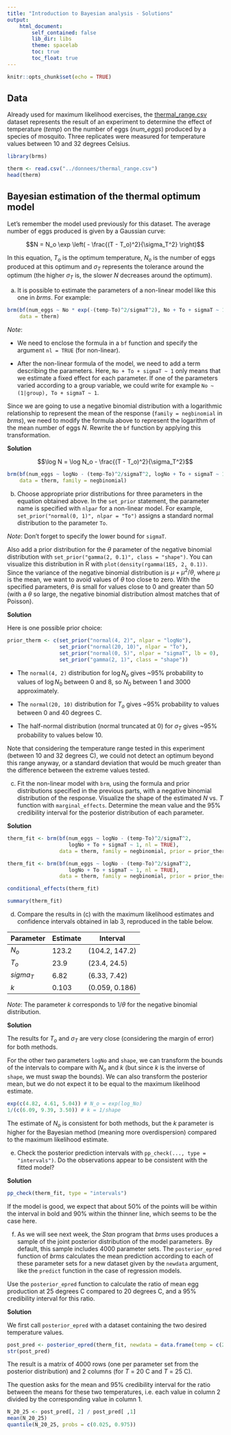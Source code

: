 ```yaml
---
title: "Introduction to Bayesian analysis - Solutions"
output:
    html_document:
        self_contained: false
        lib_dir: libs
        theme: spacelab
        toc: true
        toc_float: true
---
```


```r
knitr::opts_chunk$set(echo = TRUE)
```


## Data

Already used for maximum likelihood exercises, the [thermal_range.csv](../donnees/thermal_range.csv) dataset represents the result of an experiment to determine the effect of temperature (*temp*) on the number of eggs (*num_eggs*) produced by a species of mosquito. Three replicates were measured for temperature values between 10 and 32 degrees Celsius.

```r
library(brms)

therm <- read.csv("../donnees/thermal_range.csv")
head(therm)
```


## Bayesian estimation of the thermal optimum model

Let's remember the model used previously for this dataset. The average number of eggs produced is given by a Gaussian curve:

$$N = N_o \exp \left( - \frac{(T - T_o)^2}{\sigma_T^2} \right)$$

In this equation, $T_o$ is the optimum temperature, $N_o$ is the number of eggs produced at this optimum and $\sigma_T$ represents the tolerance around the optimum (the higher $\sigma_T$ is, the slower $N$ decreases around the optimum).

a) It is possible to estimate the parameters of a non-linear model like this one in *brms*. For example:

```r
brm(bf(num_eggs ~ No * exp(-(temp-To)^2/sigmaT^2), No + To + sigmaT ~ 1, nl = TRUE),
    data = therm)
```

*Note*:

- We need to enclose the formula in a `bf` function and specify the argument `nl = TRUE` (for non-linear).

- After the non-linear formula of the model, we need to add a term describing the parameters. Here, `No + To + sigmaT ~ 1` only means that we estimate a fixed effect for each parameter. If one of the parameters varied according to a group variable, we could write for example `No ~ (1|group), To + sigmaT ~ 1`. 

Since we are going to use a negative binomial distribution with a logarithmic relationship to represent the mean of the response (`family = negbinomial` in *brms*), we need to modify the formula above to represent the logarithm of the mean number of eggs $N$. Rewrite the `bf` function by applying this transformation.

**Solution**

$$\log N = \log N_o - \frac{(T - T_o)^2}{\sigma_T^2}$$

```r
brm(bf(num_eggs ~ logNo - (temp-To)^2/sigmaT^2, logNo + To + sigmaT ~ 1, nl = TRUE),
    data = therm, family = negbinomial)
```


b) Choose appropriate prior distributions for three parameters in the equation obtained above. In the `set_prior` statement, the parameter name is specified with `nlpar` for a non-linear model. For example, `set_prior("normal(0, 1)", nlpar = "To")` assigns a standard normal distribution to the parameter `To`. 

*Note*: Don't forget to specify the lower bound for `sigmaT`.

Also add a prior distribution for the $\theta$ parameter of the negative binomial distribution with `set_prior("gamma(2, 0.1)", class = "shape")`. You can visualize this distribution in R with `plot(density(rgamma(1E5, 2, 0.1))`. Since the variance of the negative binomial distribution is $\mu + \mu^2/\theta$, where $\mu$ is the mean, we want to avoid values of $\theta$ too close to zero. With the specified parameters, $\theta$ is small for values close to 0 and greater than 50 (with a $\theta$ so large, the negative binomial distribution almost matches that of Poisson).

**Solution**

Here is one possible prior choice:

```r
prior_therm <- c(set_prior("normal(4, 2)", nlpar = "logNo"),
                 set_prior("normal(20, 10)", nlpar = "To"),
                 set_prior("normal(0, 5)", nlpar = "sigmaT", lb = 0),
                 set_prior("gamma(2, 1)", class = "shape"))

```

- The `normal(4, 2)` distribution for $\log N_o$ gives ~95% probability to values of $\log N_0$ between 0 and 8, so $N_0$ between 1 and 3000 approximately.

- The `normal(20, 10)` distribution for $T_o$ gives ~95% probability to values between 0 and 40 degrees C.

- The half-normal distribution (normal truncated at 0) for $\sigma_T$ gives ~95% probability to values below 10.

Note that considering the temperature range tested in this experiment (between 10 and 32 degrees C), we could not detect an optimum beyond this range anyway, or a standard deviation that would be much greater than the difference between the extreme values tested.


c) Fit the non-linear model with `brm`, using the formula and prior distributions specified in the previous parts, with a negative binomial distribution of the response. Visualize the shape of the estimated $N$ vs. $T$ function with `marginal_effects`. Determine the mean value and the 95% credibility interval for the posterior distribution of each parameter.

**Solution**

```r
therm_fit <- brm(bf(num_eggs ~ logNo - (temp-To)^2/sigmaT^2, 
                    logNo + To + sigmaT ~ 1, nl = TRUE),
                 data = therm, family = negbinomial, prior = prior_therm)
```

```r
therm_fit <- brm(bf(num_eggs ~ logNo - (temp-To)^2/sigmaT^2, 
                    logNo + To + sigmaT ~ 1, nl = TRUE),
                 data = therm, family = negbinomial, prior = prior_therm)
```

```r
conditional_effects(therm_fit)
```

```r
summary(therm_fit)
```


d) Compare the results in (c) with the maximum likelihood estimates and confidence intervals obtained in lab 3, reproduced in the table below.

Parameter | Estimate | Interval
----------|--------|-----------
$N_o$ | 123.2 | (104.2, 147.2)
$T_o$ | 23.9 | (23.4, 24.5)
$sigma_T$ | 6.82 | (6.33, 7.42)
$k$ | 0.103 | (0.059, 0.186)

*Note*: The parameter $k$ corresponds to $1 / \theta$ for the negative binomial distribution.

**Solution**

The results for $T_o$ and $\sigma_T$ are very close (considering the margin of error) for both methods.

For the other two parameters `logNo` and `shape`, we can transform the bounds of the intervals to compare with $N_o$ and $k$ (but since $k$ is the inverse of `shape`, we must swap the bounds). We can also transform the posterior mean, but we do not expect it to be equal to the maximum likelihood estimate. 

```r
exp(c(4.82, 4.61, 5.04)) # N_o = exp(log_No)
1/(c(6.09, 9.39, 3.50)) # k = 1/shape
```

The estimate of $N_o$ is consistent for both methods, but the $k$ parameter is higher for the Bayesian method (meaning more overdispersion) compared to the maximum likelihood estimate. 


e) Check the posterior prediction intervals with `pp_check(..., type = "intervals")`. Do the observations appear to be consistent with the fitted model?

**Solution**

```r
pp_check(therm_fit, type = "intervals")
```

If the model is good, we expect that about 50% of the points will be within the interval in bold and 90% within the thinner line, which seems to be the case here.

f) As we will see next week, the *Stan* program that *brms* uses produces a sample of the joint posterior distribution of the model parameters. By default, this sample includes 4000 parameter sets. The `posterior_epred` function of *brms* calculates the mean prediction according to each of these parameter sets for a new dataset given by the `newdata` argument, like the `predict` function in the case of regression models.

Use the `posterior_epred` function to calculate the ratio of mean egg production at 25 degrees C compared to 20 degrees C, and a 95% credibility interval for this ratio.

**Solution**

We first call `posterior_epred` with a dataset containing the two desired temperature values.

```r
post_pred <- posterior_epred(therm_fit, newdata = data.frame(temp = c(20, 25)))
str(post_pred)
```

The result is a matrix of 4000 rows (one per parameter set from the posterior distribution) and 2 columns (for $T$ = 20 C and $T$ = 25 C).

The question asks for the mean and 95% credibility interval for the ratio between the means for these two temperatures, i.e. each value in column 2 divided by the corresponding value in column 1.

```r
N_20_25 <- post_pred[, 2] / post_pred[ ,1]
mean(N_20_25)
quantile(N_20_25, probs = c(0.025, 0.975))
```




